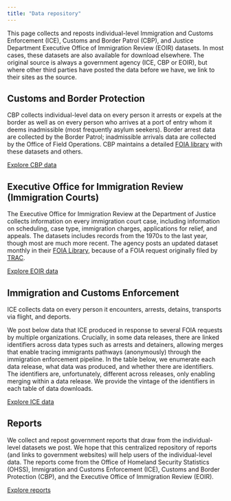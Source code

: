 ```yaml
---
title: "Data repository"
---
```


This page collects and reposts individual-level Immigration and Customs Enforcement (ICE), Customs and Border Patrol (CBP), and Justice Department Executive Office of Immigration Review (EOIR) datasets. In most cases, these datasets are also available for download elsewhere. The original source is always a government agency (ICE, CBP or EOIR), but where other third parties have posted the data before we have, we link to their sites as the source.

## Customs and Border Protection

CBP collects individual-level data on every person it arrests or expels at the border as well as on every person who arrives at a port of entry whom it deems inadmissible (most frequently asylum seekers). Border arrest data are collected by the Border Patrol; inadmissible arrivals data are collected by the Office of Field Operations. CBP maintains a detailed [FOIA library](https://www.cbp.gov/newsroom/accountability-and-transparency/foia-reading-room) with these datasets and others.

[Explore CBP data](/data/cbp.html){.btn-action-primary .btn-action .btn .btn-outline-primary .btn-lg role="button"} 

## Executive Office for Immigration Review<br>(Immigration Courts)

The Executive Office for Immigration Review at the Department of Justice collects information on every immigration court case, including information on scheduling, case type, immigration charges, applications for relief, and appeals. The datasets includes records from the 1970s to the last year, though most are much more recent. The agency posts an updated dataset monthly in their [FOIA Library](https://www.justice.gov/eoir/foia-library-0), because of a FOIA request originally filed by [TRAC](https://tracreports.org). 

[Explore EOIR data](/data/eoir.html){.btn-action-primary .btn-action .btn .btn-outline-primary .btn-lg role="button"} 

## Immigration and Customs Enforcement

ICE collects data on every person it encounters, arrests, detains, transports via flight, and deports. 

We post below data that ICE produced in response to several FOIA requests by multiple organizations. Crucially, in some data releases, there are linked identifiers across data types such as arrests and detainers, allowing merges that enable tracing immigrants pathways (anonymously) through the immigration enforcement pipeline. In the table below, we enumerate each data release, what data was produced, and whether there are identifiers. The identifiers are, unfortunately, different across releases, only enabling merging within a data release. We provide the vintage of the identifiers in each table of data downloads.

[Explore ICE data](/data/ice.html){.btn-action-primary .btn-action .btn .btn-outline-primary .btn-lg role="button"} 

## Reports 

We collect and repost government reports that draw from the individual-level datasets we post. We hope that this centralized repository of reports (and links to government websites) will help users of the individual-level data. The reports come from the Office of Homeland Security Statistics (OHSS), Immigration and Customs Enforcement (ICE), Customs and Border Protection (CBP), and the Executive Office of Immigration Review (EOIR). 

[Explore reports](/data/eoir.html){.btn-action-primary .btn-action .btn .btn-outline-primary .btn-lg role="button"} 

